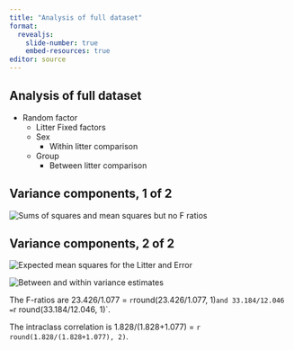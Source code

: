```yaml
---
title: "Analysis of full dataset"
format: 
  revealjs:
    slide-number: true
    embed-resources: true
editor: source
---
```


## Analysis of full dataset

-   Random factor
    -   Litter
Fixed factors
    -   Sex
        -   Within litter comparison
    -   Group
        -   Between litter comparison
        
## Variance components, 1 of 2

![](images/litter-weights-full-02.png "Sums of squares and mean squares but no F ratios")

## Variance components, 2 of 2

![](images/litter-weights-full-03.png "Expected mean squares for the Litter and Error")

![](images/litter-weights-full-04.png "Between and within variance estimates")

::: notes
The F-ratios are 23.426/1.077 = `r `round(23.426/1.077, 1)` and 33.184/12.046 = `r round(33.184/12.046, 1)`.

The intraclass correlation is 1.828/(1.828+1.077) = `r round(1.828/(1.828+1.077), 2)`.
:::
